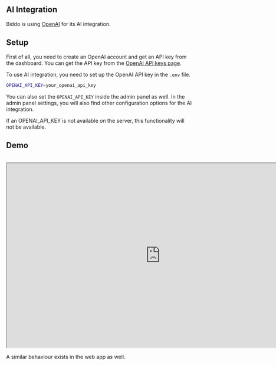 
## AI Integration

Biddo is using [OpenAI](https://openai.com/) for its AI integration.

## Setup

First of all, you need to create an OpenAI account and get an API key from the dashboard. You can get the API key from the [OpenAI API keys page](https://platform.openai.com/api-keys).

To use AI integration, you need to set up the OpenAI API key in the `.env` file.

```bash
OPENAI_API_KEY=your_openai_api_key
```

You can also set the `OPENAI_API_KEY` inside the admin panel as well. In the admin panel settings, you will also find other configuration options for the AI integration.

If an OPENAI_API_KEY is not available on the server, this functionality will not be available.

## Demo

<br/>
<iframe width="832" height="500" src="https://cdn.tanna.app/biddo/biddo-use-ai.mp4" title="Biddo use AI" allow="autoplay; fullscreen" allowfullscreen></iframe>
<br/>

A similar behaviour exists in the web app as well.